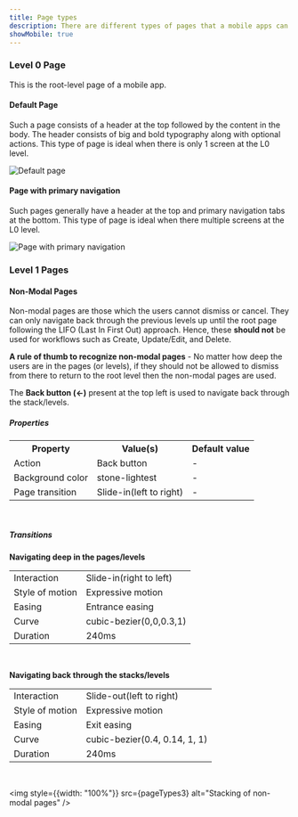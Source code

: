 ```yaml
---
title: Page types
description: There are different types of pages that a mobile apps can use.
showMobile: true
---
```



### Level 0 Page
This is the root-level page of a mobile app.
#### Default Page
Such a page consists of a header at the top followed by the content in the body. The header consists of big and bold typography along with optional actions. This type of page is ideal when there is only 1 screen at the L0 level.

![Default page](./images/pageTypes-1.png)
<br/>

#### Page with primary navigation
Such pages generally have a header at the top and primary navigation tabs at the bottom. This type of page is ideal when there multiple screens at the L0 level.

![ Page with primary navigation](./images/pageTypes-2.png)
<br/>

### Level 1 Pages
#### Non-Modal Pages
Non-modal pages are those which the users cannot dismiss or cancel. They can only navigate back through the previous levels up until the root page following the LIFO (Last In First Out) approach. Hence, these **should not** be used for workflows such as Create, Update/Edit, and Delete.

**A rule of thumb to recognize non-modal pages** - No matter how deep the users are in the pages (or levels), if they should not be allowed to dismiss from there to return to the root level then the non-modal pages are used.

The **Back button (←)** present at the top left is used to navigate back through the stack/levels.

##### Properties
<table style={{width: "100%"}}>
  <tbody>
    <tr>
      <th style={{width:"33%", textAlign: "left"}}>Property</th>
      <th style={{width:"33%", textAlign: "left"}}>Value(s)</th>
      <th style={{width:"33%", textAlign: "left"}}>Default value</th>
    </tr>
    <tr style={{verticalAlign: "top"}}>
      <td>Action</td>
      <td>Back button</td>
      <td>-</td>
    </tr>
    <tr style={{verticalAlign: "top"}}>
      <td>Background color</td>
      <td>stone-lightest</td>
      <td>-</td>
    </tr>
    <tr style={{verticalAlign: "top"}}>
      <td>Page transition</td>
      <td>Slide-in(left to right)</td>
      <td>-</td>
    </tr>
  </tbody>
</table>
<br/>

##### Transitions
**Navigating deep in the pages/levels**
<table style={{width: "100%"}}>
  <tbody>
    <tr style={{verticalAlign: "top"}}>
      <td>Interaction</td>
      <td>Slide-in(right to left)</td>
    </tr>
    <tr style={{verticalAlign: "top"}}>
      <td>Style of motion</td>
      <td>Expressive motion</td>
    </tr>
    <tr style={{verticalAlign: "top"}}>
      <td>Easing</td>
      <td>Entrance easing</td>
    </tr>
    <tr style={{verticalAlign: "top"}}>
      <td>Curve</td>
      <td>cubic-bezier(0,0,0.3,1)</td>
    </tr>
    <tr style={{verticalAlign: "top"}}>
      <td>Duration</td>
      <td>240ms</td>
    </tr>
  </tbody>
</table>
<br/>

**Navigating back through the stacks/levels**
<table style={{width: "100%"}}>
  <tbody>
    <tr style={{verticalAlign: "top"}}>
      <td>Interaction</td>
      <td>Slide-out(left to right)</td>
    </tr>
    <tr style={{verticalAlign: "top"}}>
      <td>Style of motion</td>
      <td>Expressive motion</td>
    </tr>
    <tr style={{verticalAlign: "top"}}>
      <td>Easing</td>
      <td>Exit easing</td>
    </tr>
    <tr style={{verticalAlign: "top"}}>
      <td>Curve</td>
      <td>cubic-bezier(0.4, 0.14, 1, 1)</td>
    </tr>
    <tr style={{verticalAlign: "top"}}>
      <td>Duration</td>
      <td>240ms</td>
    </tr>
  </tbody>
</table>
<br/>

<img style={{width: "100%"}} src={pageTypes3} alt="Stacking of non-modal pages" />
<br/>
